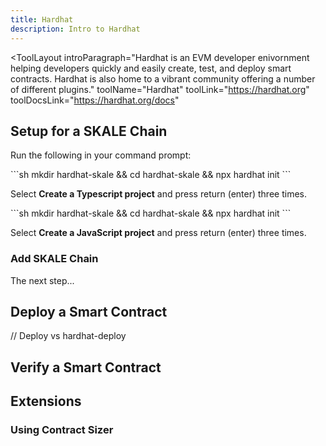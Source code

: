 ```yaml
---
title: Hardhat
description: Intro to Hardhat
---
```


<ToolLayout
	introParagraph="Hardhat is an EVM developer enivornment helping developers quickly and easily create, test, and deploy smart contracts. Hardhat is also home to a vibrant community offering a number of different plugins."
	toolName="Hardhat"
	toolLink="https://hardhat.org"
	toolDocsLink="https://hardhat.org/docs"
>

## Setup for a SKALE Chain

Run the following in your command prompt:

<Tabs>
<TabItem label="Typescript">
```sh
mkdir hardhat-skale && cd hardhat-skale && npx hardhat init
```

Select **Create a Typescript project** and press return (enter) three times.

</TabItem>
<TabItem label="JavaScript">
```sh
mkdir hardhat-skale && cd hardhat-skale && npx hardhat init
```

Select **Create a JavaScript project** and press return (enter) three times.
</TabItem>
</Tabs>

### Add SKALE Chain

The next step...

## Deploy a Smart Contract

// Deploy vs hardhat-deploy

## Verify a Smart Contract

## Extensions

### Using Contract Sizer
</ToolLayout>
